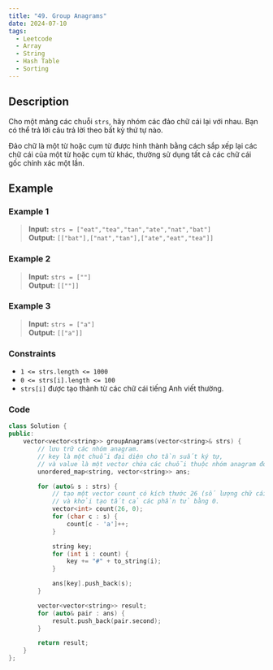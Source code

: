 ```yaml
---
title: "49. Group Anagrams"
date: 2024-07-10
tags: 
  - Leetcode
  - Array
  - String
  - Hash Table
  - Sorting
---
```

## Description
Cho một mảng các chuỗi `strs`, hãy nhóm các đảo chữ cái lại với nhau. Bạn có thể trả lời câu trả lời theo bất kỳ thứ tự nào.

Đảo chữ là một từ hoặc cụm từ được hình thành bằng cách sắp xếp lại các chữ cái của một từ hoặc cụm từ khác, thường sử dụng tất cả các chữ cái gốc chính xác một lần.

## Example

### Example 1

> **Input:** `strs = ["eat","tea","tan","ate","nat","bat"]`
<br/> **Output:** `[["bat"],["nat","tan"],["ate","eat","tea"]]`

### Example 2

> **Input:** `strs = [""]`
<br/> **Output:** `[[""]]`

### Example 3

> **Input:** `strs = ["a"]`
<br/> **Output:** `[["a"]]`

### Constraints

- `1 <= strs.length <= 1000`
- `0 <= strs[i].length <= 100`
- `strs[i]` được tạo thành từ các chữ cái tiếng Anh viết thường.

### Code

```c++
class Solution {
public:
    vector<vector<string>> groupAnagrams(vector<string>& strs) {
        // lưu trữ các nhóm anagram. 
        // key là một chuỗi đại diện cho tần suất ký tự, 
        // và value là một vector chứa các chuỗi thuộc nhóm anagram đó.
        unordered_map<string, vector<string>> ans;

        for (auto& s : strs) {
            // tạo một vector count có kích thước 26 (số lượng chữ cái trong bảng chữ cái tiếng Anh) 
            // và khởi tạo tất cả các phần tử bằng 0.
            vector<int> count(26, 0);
            for (char c : s) {
                count[c - 'a']++;
            }

            string key;
            for (int i : count) {
                key += "#" + to_string(i);
            }

            ans[key].push_back(s);
        }

        vector<vector<string>> result;
        for (auto& pair : ans) {
            result.push_back(pair.second);
        }

        return result;
    }
};
```